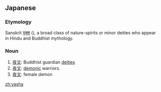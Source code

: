 ==Japanese==
{{wikipedia}}
===Etymology===
Sanskrit [[यक्श]] ({{unicode|Yakśa}}), a broad class of nature-spirits or minor deities who appear in Hindu and Buddhist mythology.

===Noun===
{{ja-noun|r|hira=やしゃ}}

#[[夜叉]]: Buddhist guardian [[deities]]
#[[夜叉]]: [[demonic]] warriors.
#[[夜叉]]: female demon

[[zh:yasha]]